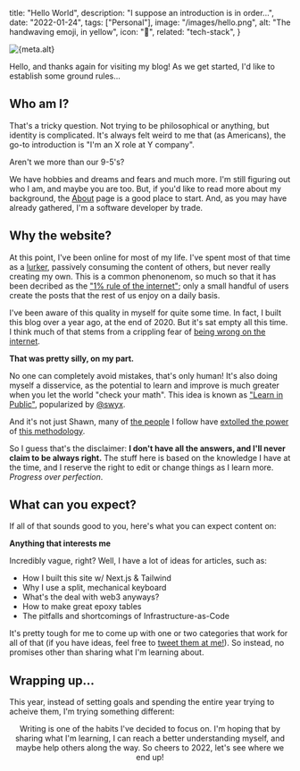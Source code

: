 <!-- Post metadata -->


  title: "Hello World",
  description: "I suppose an introduction is in order...",
  date: "2022-01-24",
  tags: ["Personal"],
  image: "/images/hello.png",
  alt: "The handwaving emoji, in yellow",
  icon: "👋",
  related: "tech-stack",
}


<div className="flex justify-center">
  <Image
    width={1024}
    height={512}
    src={banner}
    alt={meta.alt}
    placeholder="blur"
    priority
  />
</div>

<!-- Post content -->

Hello, and thanks again for visiting my blog!  As we get started, I'd like to establish some ground rules...

## Who am I?

That's a tricky question.  Not trying to be philosophical or anything, but identity is complicated.  It's always felt weird to me that (as Americans), the go-to introduction is "I'm an X role at Y company".

Aren't we more than our 9-5's?

We have hobbies and dreams and fears and much more.  I'm still figuring out who I am, and maybe you are too.  But, if you'd like to read more about my background, the [About](/about) page is a good place to start.  And, as you may have already gathered, I'm a software developer by trade.

## Why the website?

At this point, I've been online for most of my life.  I've spent most of that time as a [lurker](https://en.wikipedia.org/wiki/Lurker), passively consuming the content of others, but never really creating my own.  This is a common phenonenom, so much so that it has been decribed as the ["1% rule of the internet"](<https://en.wikipedia.org/wiki/1%25_rule_(Internet_culture)>); only a small handful of users create the posts that the rest of us enjoy on a daily basis.

I've been aware of this quality in myself for quite some time.  In fact, I built this blog over a year ago, at the end of 2020. But it's sat empty all this time.  I think much of that stems from a crippling fear of [being wrong on the internet](https://xkcd.com/386/).

**That was pretty silly, on my part.**

No one can completely avoid mistakes, that's only human!  It's also doing myself a disservice, as the potential to learn and improve is much greater when you let the world "check your math".  This idea is known as ["Learn in Public"](https://www.swyx.io/learn-in-public/), popularized by [@swyx](https://twitter.com/swyx).

And it's not just Shawn, many of [the people](https://twitter.com/Stammy/status/1393217964841787397) I follow have [extolled the power](https://www.fabrizio.so/notes/grow-on-twitter) of [this methodology](https://twitter.com/SimonHoiberg/status/1452218476807000067).

So I guess that's the disclaimer: **I don't have all the answers, and I'll never claim to be always right.**  The stuff here is based on the knowledge I have at the time, and I reserve the right to edit or change things as I learn more.  _Progress over perfection_.

## What can you expect?

If all of that sounds good to you, here's what you can expect content on:

**Anything that interests me**

Incredibly vague, right?  Well, I have a lot of ideas for articles, such as:

* How I built this site w/ Next.js & Tailwind
* Why I use a split, mechanical keyboard
* What's the deal with web3 anyways?
* How to make great epoxy tables
* The pitfalls and shortcomings of Infrastructure-as-Code

It's pretty tough for me to come up with one or two categories that work for all of that (if you have ideas, feel free to [tweet them at me!](https://twitter.com/maxpetretta)).  So instead, no promises other than sharing what I'm learning about.

## Wrapping up...

This year, instead of setting goals and spending the entire year trying to acheive them, I'm trying something different:

<Tweet align="center" tweetLink="maxpetretta/status/1483882167528669184" />

Writing is one of the habits I've decided to focus on.  I'm hoping that by sharing what I'm learning, I can reach a better understanding myself, and maybe help others along the way.  So cheers to 2022, let's see where we end up!
